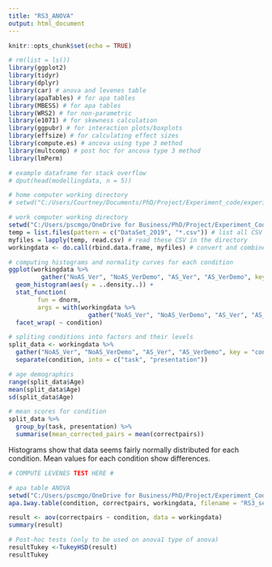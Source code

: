 ```yaml
---
title: "RS3_ANOVA"
output: html_document
---
```


```r
knitr::opts_chunk$set(echo = TRUE)
```

```r
# rm(list = ls())
library(ggplot2)
library(tidyr)
library(dplyr)
library(car) # anova and levenes table
library(apaTables) # for apa tables
library(MBESS) # for apa tables
library(WRS2) # for non-parametric
library(e1071) # for skewness calculation
library(ggpubr) # for interaction plots/boxplots
library(effsize) # for calculating effect sizes
library(compute.es) # ancova using type 3 method
library(multcomp) # post hoc for ancova type 3 method
library(lmPerm)

# example dataframe for stack overflow
# dput(head(modellingdata, n = 5))
```

```r

# home computer working directory
# setwd("C:/Users/Courtney/Documents/PhD/Project/Experiment_code/experiment_1")

# work computer working directory
setwd("C:/Users/pscmgo/OneDrive for Business/PhD/Project/Experiment_Code/teachingcode")
temp = list.files(pattern = c("DataSet_2019", "*.csv")) # list all CSV files in the directory
myfiles = lapply(temp, read.csv) # read these CSV in the directory
workingdata <- do.call(rbind.data.frame, myfiles) # convert and combine the CSV files into dataframe

```

```r

# computing histograms and normality curves for each condition
ggplot(workingdata %>%
         gather("NoAS_Ver", "NoAS_VerDemo", "AS_Ver", "AS_VerDemo", key = "condition", value = "correctpairs"), aes(x = correctpairs)) +
  geom_histogram(aes(y = ..density..)) +
  stat_function(
		fun = dnorm, 
		args = with(workingdata %>%
		              gather("NoAS_Ver", "NoAS_VerDemo", "AS_Ver", "AS_VerDemo", key = "condition", value = "correctpairs"), c(mean = mean(correctpairs), sd = sd(correctpairs)))) + 
  facet_wrap( ~ condition)

# spliting conditions into factors and their levels
split_data <- workingdata %>%
  gather("NoAS_Ver", "NoAS_VerDemo", "AS_Ver", "AS_VerDemo", key = "condition", value = "correctpairs") %>%
  separate(condition, into = c("task", "presentation"))

# age demographics
range(split_data$Age)
mean(split_data$Age)
sd(split_data$Age)

# mean scores for condition
split_data %>%
  group_by(task, presentation) %>%
  summarise(mean_corrected_pairs = mean(correctpairs))

```

Histograms show that data seems fairly normally distributed for each condition. Mean values for each condition show differences. 

```r

# COMPUTE LEVENES TEST HERE #

```

```r

# apa table ANOVA
setwd("C:/Users/pscmgo/OneDrive for Business/PhD/Project/Experiment_Code/teachingcode")
apa.1way.table(condition, correctpairs, workingdata, filename = "RS3_seminar.doc", show.conf.interval = TRUE, landscape = TRUE)

result <- aov(correctpairs ~ condition, data = workingdata)
summary(result)

# Post-hoc tests (only to be used on anova1 type of anova)
resultTukey <-TukeyHSD(result)
resultTukey




```